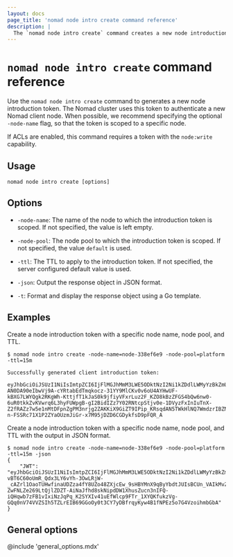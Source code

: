 ```yaml
---
layout: docs
page_title: 'nomad node intro create command reference'
description: |
  The `nomad node intro create` command creates a new node introduction token.
---
```


# `nomad node intro create` command reference

Use the `nomad node intro create` command to generates a new node introduction
token. The Nomad cluster uses this token to authenticate a new Nomad client
node. When possible, we recommend specifying the optional `-node-name` flag, so
that the token is scoped to a specific node.

If ACLs are enabled, this command requires a token with the `node:write` capability.

## Usage

```plaintext
nomad node intro create [options]
```

## Options

- `-node-name`: The name of the node to which the introduction token is scoped. If not
  specified, the value is left empty.

- `-node-pool`: The node pool to which the introduction token is scoped. If not specified, the
  value `default` is used.

- `-ttl`: The TTL to apply to the introduction token. If not specified, the server configured
  default value is used.

- `-json`: Output the response object in JSON format.

- `-t`: Format and display the response object using a Go template.

## Examples

Create a node introduction token with a specific node name, node pool, and TTL.

```shell-session
$ nomad node intro create -node-name=node-338ef6e9 -node-pool=platform -ttl=15m

Successfully generated client introduction token:

eyJhbGciOiJSUzI1NiIsImtpZCI6IjFlMGJhMmM3LWE5ODktNzI2Ni1kZDdlLWMyYzBkZmU3OTg4OSIsInR5cCI6IkpXVCJ9.eyJhdWQiOiJub21hZHByb2plY3QuaW8iLCJleHAiOjE3NTUwNzE2NDgsImlhdCI6MTc1NTA3MDc0OCwianRpIjoiYWVmMGE3NzUtNzQ0MS1jNjA2LTIyY2UtNGRhZGY4YzExYzlmIiwibmJmIjoxNzU1MDcwNzQ4LCJub21hZF9ub2RlX25hbWUiOiJub2RlLTMzOGVmNmU5Iiwibm9tYWRfbm9kZV9wb29sIjoicGxhdGZvcm0iLCJzdWIiOiJub2RlLWludHJvZHVjdGlvbjpnbG9iYWw6cGxhdGZvcm06bm9kZS0zMzhlZjZlOTpkZWZhdWx0In0.nCyqdlqStkjoX64p-AN0DA90eIbwVj9A-cYRtabEdTmqkocz-31YY9MlCKv0v6oU4AYHwUF-kBXG7LWYQgk2RKgWh-KttjfT1kJaS0k9jfiyVFxrLuz2F_KZO8kBzZFGS4bQw6nw0-6uR0tkkZvKVwrq6L3hyFUWpgB-gI2BidIZz7Y02RNtcpStjv0e-1DVyzFxInIuTnX-Z2fRAZz7w5e1nMtDFpnZgPM3nrjg2ZAKKiX9GiZT9IPip_KRsqdAN5TWkHlNQ7WmdzrIBZNe1IX15JWC7wSyCJn-n-FSSRc71X1P2ZYaOUzmJiGr-x7M95jDZD6CGDykfsD9pFQR_A
```

Create a node introduction token with a specific node name, node pool, and TTL with the output in
JSON format.

```shell-session
$ nomad node intro create -node-name=node-338ef6e9 -node-pool=platform -ttl=15m -json
{
    "JWT": "eyJhbGciOiJSUzI1NiIsImtpZCI6IjFlMGJhMmM3LWE5ODktNzI2Ni1kZDdlLWMyYzBkZmU3OTg4OSIsInR5cCI6IkpXVCJ9.eyJhdWQiOiJub21hZHByb2plY3QuaW8iLCJleHAiOjE3NTUwNzE3MzUsImlhdCI6MTc1NTA3MDgzNSwianRpIjoiZTYxYjhlYTUtZjkyYy05YmJmLWU0OWQtYmMxNTg2NDIyNjhhIiwibmJmIjoxNzU1MDcwODM1LCJub21hZF9ub2RlX25hbWUiOiJub2RlLTMzOGVmNmU5Iiwibm9tYWRfbm9kZV9wb29sIjoicGxhdGZvcm0iLCJzdWIiOiJub2RlLWludHJvZHVjdGlvbjpnbG9iYWw6cGxhdGZvcm06bm9kZS0zMzhlZjZlOTpkZWZhdWx0In0.Rij4lcI-vBT6C60oUmR_Qdx3LY6vYh-3OwLRjW-_cAZrl1OaoTUHwfinaUDZza4fY8UZo48ZXjcEw_9sHBYMnX9qByYbdtJUIsBCUn_VAIkMvZFLY4nR5zhB4XotQARqPNY0WENlEb0LhtQcIeFDPJOuDrDCrUk6QqKX5W-ZwFNLZe269LtQjlZDZT-AiNaJfhd8skNipdDW1XhusZucn3nIFQ-iQHqwb7zFB1vIxiNzJqPq_K2SYXIv41uEfWlcp9FTr_1XYQKfukzVg-GQq0nV74VVZSIh5TZLrEIB69GGoOy0t3CY7yDBfrqyKyw4B1fNPEz5o7G4VzoihmbGbA"
}
```

## General options

@include 'general_options.mdx'
